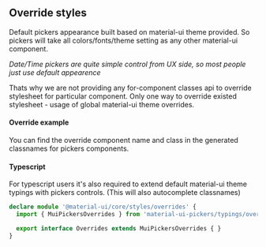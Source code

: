 
<PageMeta title="CSS Overrides" />

## Override styles

Default pickers appearance built based on material-ui theme provided. So pickers will take all
colors/fonts/theme setting as any other material-ui component.

*Date/Time pickers are quite simple control from UX side, so most people just use default appearence*

Thats why we are not providing any for-component classes api to override stylesheet for particular
component. Only one way to override existed stylesheet - usage of global material-ui theme
overrides.

#### Override example
You can find the override component name and class in the generated classnames for pickers components.

<Example source={CssOverrides} />


#### Typescript
For typescript users it's also required to extend default material-ui theme typings with pickers controls.
(This will also autocomplete classnames)

```typescript
declare module '@material-ui/core/styles/overrides' {
  import { MuiPickersOverrides } from 'material-ui-pickers/typings/overrides'

  export interface Overrides extends MuiPickersOverrides { }
}
```
